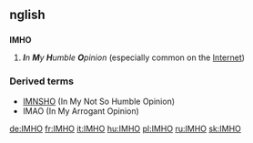 ==nglish==
==={{initialism}}===
'''IMHO'''

# '''''I'''n '''M'''y '''H'''umble '''O'''pinion'' (especially common on the [[Internet]])

===Derived terms===
*[[IMNSHO]] (In My Not So Humble Opinion)
*IMAO (In My Arrogant Opinion)

[[de:IMHO]]
[[fr:IMHO]]
[[it:IMHO]]
[[hu:IMHO]]
[[pl:IMHO]]
[[ru:IMHO]]
[[sk:IMHO]]